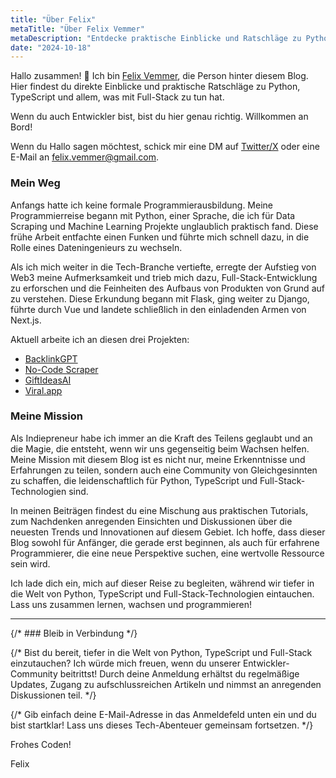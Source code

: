 ```yaml
---
title: "Über Felix"
metaTitle: "Über Felix Vemmer"
metaDescription: "Entdecke praktische Einblicke und Ratschläge zu Python, TypeScript und Full-Stack-Technologien auf Felix Vemmers Blog."
date: "2024-10-18"
---
```


Hallo zusammen! 👋 Ich bin [Felix Vemmer](https://twitter.com/felixvemmer?ref=felixvemmer.com), die Person hinter diesem Blog. Hier findest du direkte Einblicke und praktische Ratschläge zu Python, TypeScript und allem, was mit Full-Stack zu tun hat.

Wenn du auch Entwickler bist, bist du hier genau richtig. Willkommen an Bord!

Wenn du Hallo sagen möchtest, schick mir eine DM auf [Twitter/X](https://twitter.com/felixvemmer?ref=felixvemmer.com) oder eine E-Mail an [felix.vemmer@gmail.com](mailto:felix.vemmer@gmail.com).

### Mein Weg

Anfangs hatte ich keine formale Programmierausbildung. Meine Programmierreise begann mit Python, einer Sprache, die ich für Data Scraping und Machine Learning Projekte unglaublich praktisch fand. Diese frühe Arbeit entfachte einen Funken und führte mich schnell dazu, in die Rolle eines Dateningenieurs zu wechseln.

Als ich mich weiter in die Tech-Branche vertiefte, erregte der Aufstieg von Web3 meine Aufmerksamkeit und trieb mich dazu, Full-Stack-Entwicklung zu erforschen und die Feinheiten des Aufbaus von Produkten von Grund auf zu verstehen. Diese Erkundung begann mit Flask, ging weiter zu Django, führte durch Vue und landete schließlich in den einladenden Armen von Next.js.

Aktuell arbeite ich an diesen drei Projekten:

- [BacklinkGPT](https://backlinkgpt.com)
- [No-Code Scraper](https://nocodescraper.com)
- [GiftIdeasAI](https://giftideasai.com)
- [Viral.app](https://viral.app/de)

### Meine Mission

Als Indiepreneur habe ich immer an die Kraft des Teilens geglaubt und an die Magie, die entsteht, wenn wir uns gegenseitig beim Wachsen helfen. Meine Mission mit diesem Blog ist es nicht nur, meine Erkenntnisse und Erfahrungen zu teilen, sondern auch eine Community von Gleichgesinnten zu schaffen, die leidenschaftlich für Python, TypeScript und Full-Stack-Technologien sind.

In meinen Beiträgen findest du eine Mischung aus praktischen Tutorials, zum Nachdenken anregenden Einsichten und Diskussionen über die neuesten Trends und Innovationen auf diesem Gebiet. Ich hoffe, dass dieser Blog sowohl für Anfänger, die gerade erst beginnen, als auch für erfahrene Programmierer, die eine neue Perspektive suchen, eine wertvolle Ressource sein wird.

Ich lade dich ein, mich auf dieser Reise zu begleiten, während wir tiefer in die Welt von Python, TypeScript und Full-Stack-Technologien eintauchen. Lass uns zusammen lernen, wachsen und programmieren!

---

{/* ### Bleib in Verbindung */}

{/* Bist du bereit, tiefer in die Welt von Python, TypeScript und Full-Stack einzutauchen? Ich würde mich freuen, wenn du unserer Entwickler-Community beitrittst! Durch deine Anmeldung erhältst du regelmäßige Updates, Zugang zu aufschlussreichen Artikeln und nimmst an anregenden Diskussionen teil. */}

{/* Gib einfach deine E-Mail-Adresse in das Anmeldefeld unten ein und du bist startklar! Lass uns dieses Tech-Abenteuer gemeinsam fortsetzen. */}

Frohes Coden!

Felix
